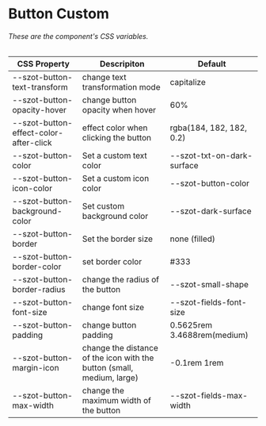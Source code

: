 

<Meta title="Components/FormFields/Button/Custom" />

# Button Custom

###### These are the component's CSS variables.

| CSS Property                           | Descripiton                                                            | Default                     |
| -------------------------------------- | ---------------------------------------------------------------------- | --------------------------- |
| --szot-button-text-transform           | change text transformation mode                                        | capitalize                  |
| --szot-button-opacity-hover            | change button opacity when hover                                       | 60%                         |
| --szot-button-effect-color-after-click | effect color when clicking the button                                  | rgba(184, 182, 182, 0.2)    |
| --szot-button-color                    | Set a custom text color                                                | --szot-txt-on-dark-surface  |
| --szot-button-icon-color               | Set a custom icon color                                                | --szot-button-color         |
| --szot-button-background-color         | Set custom background color                                            | --szot-dark-surface         |
| --szot-button-border                   | Set the border size                                                    | none (filled)               |
| --szot-button-border-color             | set border color                                                       | #333                        |
| --szot-button-border-radius            | change the radius of the button                                        | --szot-small-shape          |
| --szot-button-font-size                | change font size                                                       | --szot-fields-font-size     |
| --szot-button-padding                  | change button padding                                                  | 0.5625rem 3.4688rem(medium) |
| --szot-button-margin-icon              | change the distance of the icon with the button (small, medium, large) | -0.1rem 1rem                |
| --szot-button-max-width                | change the maximum width of the button                                 | --szot-fields-max-width     |
